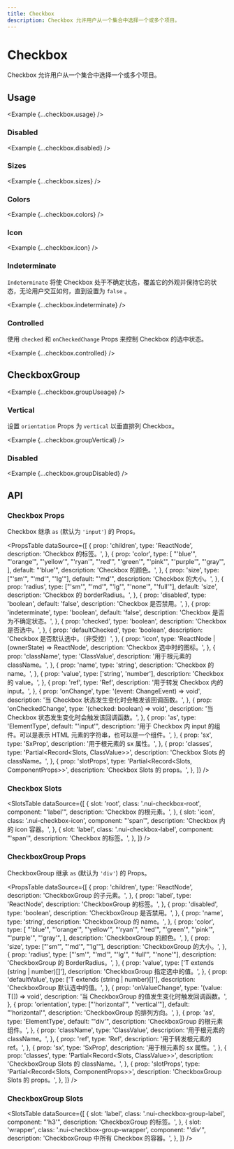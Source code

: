 ```yaml
---
title: Checkbox
description: Checkbox 允许用户从一个集合中选择一个或多个项目。
---
```



# Checkbox

Checkbox 允许用户从一个集合中选择一个或多个项目。

<ComponentLinks component='checkbox' ariaCompatible />

## Usage

<Example {...checkbox.usage} />

### Disabled

<Example {...checkbox.disabled} />

### Sizes

<Example {...checkbox.sizes} />

### Colors

<Example {...checkbox.colors} />

### Icon

<Example {...checkbox.icon} />

### Indeterminate

`Indeterminate` 将使 Checkbox 处于不确定状态，覆盖它的外观并保持它的状态，无论用户交互如何，直到设置为 `false` 。

<Example {...checkbox.indeterminate} />

### Controlled

使用 `checked` 和 `onCheckedChange` Props 来控制 Checkbox 的选中状态。

<Example {...checkbox.controlled} />

## CheckboxGroup

<Example {...checkbox.groupUseage} />

### Vertical

设置 `orientation` Props 为 `vertical` 以垂直排列 Checkbox。

<Example {...checkbox.groupVertical} />

### Disabled

<Example {...checkbox.groupDisabled} />

## API

### Checkbox Props

Checkbox 继承 `as` (默认为 `'input'`) 的 Props。

<PropsTable
  dataSource={[
    {
      prop: 'children',
      type: 'ReactNode',
      description: 'Checkbox 的标签。',
    },
    {
      prop: 'color',
      type: [
        "'blue'",
        "'orange'",
        "'yellow'",
        "'ryan'",
        "'red'",
        "'green'",
        "'pink'",
        "'purple'",
        "'gray'",
      ],
      default: "'blue'",
      description: 'Checkbox 的颜色。',
    },
    {
      prop: 'size',
      type: ["'sm'", "'md'", "'lg'"],
      default: "'md'",
      description: 'Checkbox 的大小。',
    },
    {
      prop: 'radius',
      type: ["'sm'", "'md'", "'lg'", "'none'", "'full'"],
      default: 'size',
      description: 'Checkbox 的 borderRadius。',
    },
    {
      prop: 'disabled',
      type: 'boolean',
      default: 'false',
      description: 'Checkbox 是否禁用。',
    },
    {
      prop: 'indeterminate',
      type: 'boolean',
      default: 'false',
      description: 'Checkbox 是否为不确定状态。',
    },
    {
      prop: 'checked',
      type: 'boolean',
      description: 'Checkbox 是否选中。',
    },
    {
      prop: 'defaultChecked',
      type: 'boolean',
      description: 'Checkbox 是否默认选中。（非受控）',
    },
    {
      prop: 'icon',
      type: 'ReactNode | (ownerState) => ReactNode',
      description: 'Checkbox 选中时的图标。',
    },
    {
      prop: 'className',
      type: 'ClassValue',
      description: '用于根元素的 className。',
    },
    {
      prop: 'name',
      type: 'string',
      description: 'Checkbox 的 name。',
    },
    {
      prop: 'value',
      type: ['string', 'number'],
      description: 'Checkbox 的 value。',
    },
    {
      prop: 'ref',
      type: 'Ref',
      description: '用于转发 Checkbox 内的 input。',
    },
    {
      prop: 'onChange',
      type: '(event: ChangeEvent<HTMLInputElement>) => void',
      description: '当 Checkbox 状态发生变化时会触发该回调函数。',
    },
    {
      prop: 'onCheckedChange',
      type: '(checked: boolean) => void',
      description: '当 Checkbox 状态发生变化时会触发该回调函数。',
    },
    {
      prop: 'as',
      type: 'ElementType',
      default: "'input'",
      description:
        '用于 Checkbox 内 input 的组件。可以是表示 HTML 元素的字符串，也可以是一个组件。',
    },
    {
      prop: 'sx',
      type: 'SxProp<CheckboxOwnerState>',
      description: '用于根元素的 sx 属性。',
    },
    {
      prop: 'classes',
      type: 'Partial<Record<Slots, ClassValue>>',
      description: 'Checkbox Slots 的 className。',
    },
    {
      prop: 'slotProps',
      type: 'Partial<Record<Slots, ComponentProps>>',
      description: 'Checkbox Slots 的 props。',
    },
  ]}
/>

### Checkbox Slots

<SlotsTable
  dataSource={[
    {
      slot: 'root',
      class: '.nui-checkbox-root',
      component: "'label'",
      description: 'Checkbox 的根元素。',
    },
    {
      slot: 'icon',
      class: '.nui-checkbox-icon',
      component: "'span'",
      description: 'Checkbox 内的 icon 容器。',
    },
    {
      slot: 'label',
      class: '.nui-checkbox-label',
      component: "'span'",
      description: 'Checkbox 的标签。',
    },
  ]}
/>

### CheckboxGroup Props

CheckboxGroup 继承 `as` (默认为 `'div'`) 的 Props。

<PropsTable
  dataSource={[
    {
      prop: 'children',
      type: 'ReactNode',
      description: 'CheckboxGroup 的子元素。',
    },
    {
      prop: 'label',
      type: 'ReactNode',
      description: 'CheckboxGroup 的标签。',
    },
    {
      prop: 'disabled',
      type: 'boolean',
      description: 'CheckboxGroup 是否禁用。',
    },
    {
      prop: 'name',
      type: 'string',
      description: 'CheckboxGroup 的 name。',
    },
    {
      prop: 'color',
      type: [
        "'blue'",
        "'orange'",
        "'yellow'",
        "'ryan'",
        "'red'",
        "'green'",
        "'pink'",
        "'purple'",
        "'gray'",
      ],
      description: 'CheckboxGroup 的颜色。',
    },
    {
      prop: 'size',
      type: ["'sm'", "'md'", "'lg'"],
      description: 'CheckboxGroup 的大小。',
    },
    {
      prop: 'radius',
      type: ["'sm'", "'md'", "'lg'", "'full'", "'none'"],
      description: 'CheckboxGroup 的 BorderRadius。',
    },
    {
      prop: 'value',
      type: ['T extends (string | number)[]'],
      description: 'CheckboxGroup 指定选中的值。',
    },
    {
      prop: 'defaultValue',
      type: ['T extends (string | number)[]'],
      description: 'CheckboxGroup 默认选中的值。',
    },
    {
      prop: 'onValueChange',
      type: '(value: T[]) => void',
      description: '当 CheckboxGroup 的值发生变化时触发回调函数。',
    },
    {
      prop: 'orientation',
      type: ["'horizontal'", "'vertical'"],
      default: "'horizontal'",
      description: 'CheckboxGroup 的排列方向。',
    },
    {
      prop: 'as',
      type: 'ElementType',
      default: "'div'",
      description: 'CheckboxGroup 的根元素组件。',
    },
    {
      prop: 'className',
      type: 'ClassValue',
      description: '用于根元素的 className。',
    },
    {
      prop: 'ref',
      type: 'Ref',
      description: '用于转发根元素的 ref。',
    },
    {
      prop: 'sx',
      type: 'SxProp<CheckboxGroupOwnerState>',
      description: '用于根元素的 sx 属性。',
    },
    {
      prop: 'classes',
      type: 'Partial<Record<Slots, ClassValue>>',
      description: 'CheckboxGroup Slots 的 className。',
    },
    {
      prop: 'slotProps',
      type: 'Partial<Record<Slots, ComponentProps>>',
      description: 'CheckboxGroup Slots 的 props。',
    },
  ]}
/>

### CheckboxGroup Slots

<SlotsTable
  dataSource={[
    {
      slot: 'label',
      class: '.nui-checkbox-group-label',
      component: "'h3'",
      description: 'CheckboxGroup 的标签。',
    },
    {
      slot: 'wrapper',
      class: '.nui-checkbox-group-wrapper',
      component: "'div'",
      description: 'CheckboxGroup 中所有 Checkbox 的容器。',
    },
  ]}
/>
